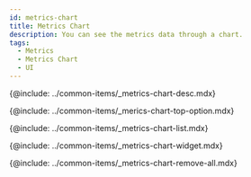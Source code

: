 ```yaml
---
id: metrics-chart
title: Metrics Chart
description: You can see the metrics data through a chart.
tags:
  - Metrics
  - Metrics Chart
  - UI
---
```



<!-- Overview -->

{@include: ../common-items/_metrics-chart-desc.mdx}

<ProdImg img='metrics-chart-all.png' desc='' />

<!-- 상단 옵션 -->

{@include: ../common-items/_merics-chart-top-option.mdx}

<!-- 지표 목록 -->

{@include: ../common-items/_metrics-chart-list.mdx} 

<!-- Chart Widget -->

{@include: ../common-items/_metrics-chart-widget.mdx} 

<!-- 위젯 전체 삭제-->

{@include: ../common-items/_metrics-chart-remove-all.mdx}
